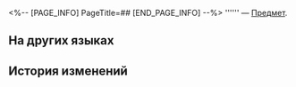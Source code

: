 <%-- [PAGE_INFO]
PageTitle=##
[END_PAGE_INFO] --%>
{{Предмет Инфобокс
|id          = 260002
|Изображение = Предмет .png
|Тип         = 
|Инвентарь   = 
|Редкость    = 2
|Эффект      = 
|Описание    = 
}}
'''''' — [[Предмет]].

==На других языках==
{{На других языках
|en   = 
|zhs  = 
|zht  = 
|ja   = 
|ko   = 
|es   = 
|fr   = 
|ru   = 
|th   = 
|vi   = 
|de   = 
|id   = 
|pt   = 
}}

==История изменений==
{{История изменений|3.5}}